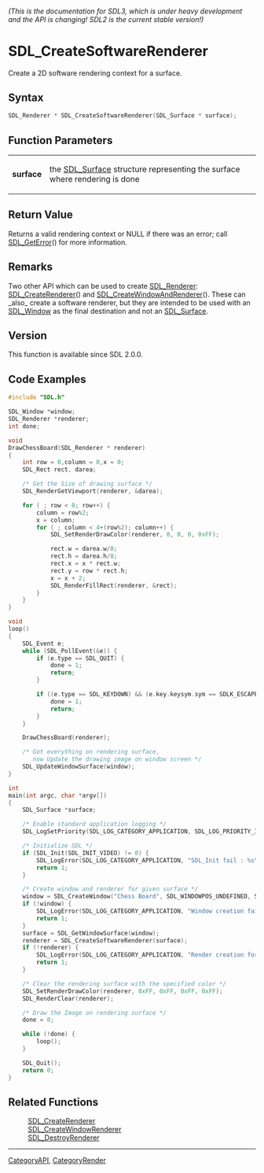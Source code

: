 ====== (This is the documentation for SDL3, which is under heavy development and the API is changing! SDL2 is the current stable version!) ======
= SDL_CreateSoftwareRenderer =

Create a 2D software rendering context for a surface.

== Syntax ==

<syntaxhighlight lang='c'>
SDL_Renderer * SDL_CreateSoftwareRenderer(SDL_Surface * surface);
</syntaxhighlight>

== Function Parameters ==

{|
|'''surface'''
|the [[SDL_Surface]] structure representing the surface where rendering is done
|}

== Return Value ==

Returns a valid rendering context or NULL if there was an error; call
[[SDL_GetError]]() for more information.

== Remarks ==

Two other API which can be used to create [[SDL_Renderer]]:
[[SDL_CreateRenderer]]() and [[SDL_CreateWindowAndRenderer]](). These can
_also_ create a software renderer, but they are intended to be used with an
[[SDL_Window]] as the final destination and not an [[SDL_Surface]].

== Version ==

This function is available since SDL 2.0.0.

== Code Examples ==

<syntaxhighlight lang='c++'>
#include "SDL.h"

SDL_Window *window;
SDL_Renderer *renderer;
int done;

void
DrawChessBoard(SDL_Renderer * renderer)
{
    int row = 0,column = 0,x = 0;
    SDL_Rect rect, darea;

    /* Get the Size of drawing surface */
    SDL_RenderGetViewport(renderer, &darea);

    for ( ; row < 8; row++) {
        column = row%2;
        x = column;
        for ( ; column < 4+(row%2); column++) {
            SDL_SetRenderDrawColor(renderer, 0, 0, 0, 0xFF);

            rect.w = darea.w/8;
            rect.h = darea.h/8;
            rect.x = x * rect.w;
            rect.y = row * rect.h;
            x = x + 2;
            SDL_RenderFillRect(renderer, &rect);
        }
    }
}

void
loop()
{
    SDL_Event e;
    while (SDL_PollEvent(&e)) {
        if (e.type == SDL_QUIT) {
            done = 1;
            return;
        }

        if ((e.type == SDL_KEYDOWN) && (e.key.keysym.sym == SDLK_ESCAPE)) {
            done = 1;
            return;
        }
    }

    DrawChessBoard(renderer);

    /* Got everything on rendering surface,
       now Update the drawing image on window screen */
    SDL_UpdateWindowSurface(window);
}

int
main(int argc, char *argv[])
{
    SDL_Surface *surface;

    /* Enable standard application logging */
    SDL_LogSetPriority(SDL_LOG_CATEGORY_APPLICATION, SDL_LOG_PRIORITY_INFO);

    /* Initialize SDL */
    if (SDL_Init(SDL_INIT_VIDEO) != 0) {
        SDL_LogError(SDL_LOG_CATEGORY_APPLICATION, "SDL_Init fail : %s\n", SDL_GetError());
        return 1;
    }

    /* Create window and renderer for given surface */
    window = SDL_CreateWindow("Chess Board", SDL_WINDOWPOS_UNDEFINED, SDL_WINDOWPOS_UNDEFINED, 640, 480, 0);
    if (!window) {
        SDL_LogError(SDL_LOG_CATEGORY_APPLICATION, "Window creation fail : %s\n",SDL_GetError());
        return 1;
    }
    surface = SDL_GetWindowSurface(window);
    renderer = SDL_CreateSoftwareRenderer(surface);
    if (!renderer) {
        SDL_LogError(SDL_LOG_CATEGORY_APPLICATION, "Render creation for surface fail : %s\n",SDL_GetError());
        return 1;
    }

    /* Clear the rendering surface with the specified color */
    SDL_SetRenderDrawColor(renderer, 0xFF, 0xFF, 0xFF, 0xFF);
    SDL_RenderClear(renderer);

    /* Draw the Image on rendering surface */
    done = 0;

    while (!done) {
        loop();
    }

    SDL_Quit();
    return 0;
}
</syntaxhighlight>

== Related Functions ==

:[[SDL_CreateRenderer]]
:[[SDL_CreateWindowRenderer]]
:[[SDL_DestroyRenderer]]

----
[[CategoryAPI]], [[CategoryRender]]



